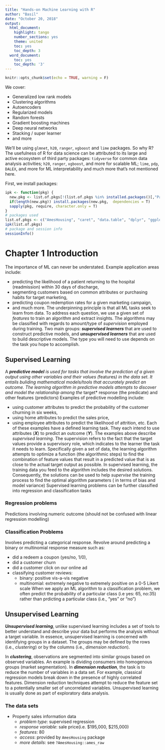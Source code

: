 ```yaml
---
title: "Hands-on Machine Learning with R"
author: "Basil"
date: "October 20, 2018"
output:
  html_document:
    highlight: tango
    number_sections: yes
    theme: united
    toc: yes
    toc_depth: 3
  word_document:
    toc: yes
    toc_depth: '3'
---
```


```r
knitr::opts_chunk$set(echo = TRUE, warning = F)
```

We cover:

* Generalized low rank models
* Clustering algorithms
* Autoencoders
* Regularized models
* Random forests
* Gradient boosting machines
* Deep neural networks
* Stacking / super learner
* and more

We'll be using `glmnet`, `h20`, `ranger`, `xgboost` and `lime` packages.
So why R? The usefulness of R for data science can be attributed to its large and active ecosystem of third party packages: `tidyverse` for common data analysis activities; `h20`, `ranger`, `xgboost`, and more for scalable ML; `lime`, `pdp`, `DALEX`, and more for ML interpretability and much more that's not mentioned here.

First, we install packages:

```r
ipk <- function(pkg) {
  new.pkg <- list.of.pkgs[!(list.of.pkgs %in% installed.packages()[,"Package"])]
  if(length(new.pkg)) install.packages(new.pkg,  dependencies = T)
  sapply(pkg, require, character.only = T)
}
# packages used
list.of.pkgs <- c("AmesHousing", "caret", "data.table", "dplyr", "ggplot2", "gbm", "glmnet", "h2o", "pdp",  "pROC", "purrr", "ranger", "ROCR", "rsample", "vip", "xgboost", "Rcpp")
ipk(list.of.pkgs)
# package and session info
sessionInfo()
```

# **Chapter 1 Introduction **
The importance of ML can never be understated. Example application areas include:

  * predicting the likelihood of a patient returning to     the hospital (readmission) within 30 days of            discharge,
  * segmenting customers based on common attributes or      purchasing habits for target marketing,
  * predicting coupon redemption rates for a given          marketing campaign,
  * and much more.
The underpinning principle is that all ML tasks seek to learn from data. To address each question, we use a given set of *features* to train an algorithm and extract insights. The algorithms may be classified with regards to amount/type of *supervision* employed during training. Two main groups: ***supervised learners *** that are used to construct predictive models, and ***unsupervised learners*** that are used to build descriptive models. The type you will need to use depends on the task you hope to accomplish.

## **Supervised Learning **

A ***predictive model** is used for tasks that involve the prediction of a given output using other variables and their values (*features*) in the data set. It entails buliding mathematical models/tools that accurately predict an outcome. The learning algorithm in predictive models attempts to discover and model the relationship among the *target* response (the predicate) and other features (predictors)
Examples of predictive modelling include:

  * using customer attributes to predict the probability     of the customer churning in six weeks,
  * using home attributes to predict the sales price,
  * using employee attributes to predict the likelihood     of   attrition, etc.
Each of these examples have a defined learning task. They each intend to use attributes (***X***) to predict an outcome (***Y***).
The examples above describe *supervised learning*. The supervision refers to the fact that the target values provide a supervisory role, which indicates to the learner the task it needs to learn. Specifically given a set of data, the learning algorithm attempts to optimize a function (the algorithmic steps) to find the combination of feature values that result in a predicted value that is as close to the actual target output as possible.
In supervised learning, the training data you feed to the algorithm includes the desired solutions. Consequently, the solutions can be used to help *supervise* the training process to find the optimal algorithm parameters ( in terms of bias and model variance)
Supervised learning problems can be further classified into regression and classification tasks

### **Regression problems**
Predictions involving numeric outcome (should not be confused with linear regression modelling)

### **Classification Problems**
Involves predicting a categorical response. Revolve around predicting a binary or multinomial response measure such as:

* did a redeem a coupon (yes/no, 1/0),
* did a customer churn
* did a customer click on our online ad
* classifying customer reviews:
    * binary: positive vis-a-vis negative
    * multinomial: extremely negative to extremely            positive on a 0-5 Likert scale
When we apply an ML algorithm to a classification problem, we often predict the probability of a particular class (i.e yes: 65, no:35) rather than prdicting a particular class (i.e., "yes" or "no")

## **Unsupervised Learning**

***Unsupervised learning***, unlike supervised learning includes a set of tools to better understand and describe your data but performs the analysis without a target variable. In essence, unsupervised learning is concerned with identifying groups in a dataset. The groups may be defined by the rows (i.e., *clustering*) or by the columns (i.e., *dimension reduction*).

In ***clustering***, observations are segmented into similar groups based on observed variables. An example is dividing consumers into homogenous groups (market segmentation). In ***dimension reduction***, the task is to reduce the number of variables in a data set. For example, classical regression models break down in the presence of highly correlated features. Dimension reduction techniques attempt to reduce the feature set to a potentially smaller set of uncorrelated variables. 
Unsupervised learning is usually done as part of exploratory data analysis.

### **The data sets**
* Property sales information data
  * *problem type*: supervised regression
  * *response variable*: sale price(i.e. $195,000,         $215,000)
  * *features*: 80
  * *access*: provided by `AmesHousing` package
  * *more details*: see `?AmesHousing::ames_raw`
  
  



 

